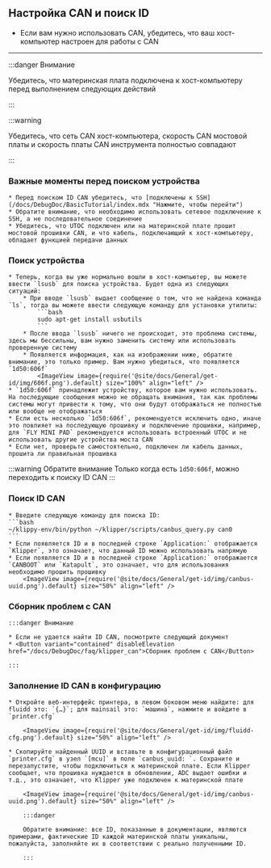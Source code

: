 




## Настройка CAN и поиск ID

* Если вам нужно использовать CAN, убедитесь, что ваш хост-компьютер настроен для работы с CAN

----

:::danger Внимание

Убедитесь, что материнская плата подключена к хост-компьютеру перед выполнением следующих действий

:::

:::warning

Убедитесь, что сеть CAN хост-компьютера, скорость CAN мостовой платы и скорость платы CAN инструмента полностью совпадают

:::

### Важные моменты перед поиском устройства

    * Перед поиском ID CAN убедитесь, что [подключены к SSH](/docs/DebugDoc/BasicTutorial/index.mdx "Нажмите, чтобы перейти")
    * Обратите внимание, что необходимо использовать сетевое подключение к SSH, а не последовательное соединение
    * Убедитесь, что UTOC подключен или на материнской плате прошит мостовой прошивки CAN, и что кабель, подключающий к хост-компьютеру, обладает функцией передачи данных

### Поиск устройства

    * Теперь, когда вы уже нормально вошли в хост-компьютер, вы можете ввести `lsusb` для поиска устройства. Будет одна из следующих ситуаций:
        * При вводе `lsusb` выдает сообщение о том, что не найдена команда `ls`, тогда вы можете ввести следующую команду для установки утилиты:
            ```bash
            sudo apt-get install usbutils
            ```
        * После ввода `lsusb` ничего не происходит, это проблема системы, здесь мы бессильны, вам нужно заменить систему или использовать проверенную систему
        * Появляется информация, как на изображении ниже, обратите внимание, это только пример. Вам нужно убедиться, что появляется `1d50:606f`
            <ImageView image={require('@site/docs/General/get-id/img/606f.png').default} size="100%" align="left" />
    * `1d50:606f` принадлежит устройству, которое вам нужно использовать. На последующие сообщения можно не обращать внимания, так как проблемы системы могут привести к тому, что они будут отображаться не полностью или вообще не отображаться
    * Если есть несколько `1d50:606f`, рекомендуется исключить одно, иначе это повлияет на последующую прошивку и подключение прошивки, например, для `FLY MINI PAD` рекомендуется использовать встроенный UTOC и не использовать другие устройства моста CAN
    * Если нет, проверьте самостоятельно, подключен ли кабель данных, прошита ли правильная прошивка

:::warning Обратите внимание
Только когда есть `1d50:606f`, можно переходить к поиску ID CAN
:::

### Поиск ID CAN

    * Введите следующую команду для поиска ID:
    ```bash
    ~/klippy-env/bin/python ~/klipper/scripts/canbus_query.py can0
    ```
    * Если появляется ID и в последней строке `Application:` отображается `Klipper`, это означает, что данный ID можно использовать напрямую
    * Если появляется ID и в последней строке `Application:` отображается `CANBOOT` или `Katapult`, это означает, что для использования необходимо прошить прошивку
        <ImageView image={require('@site/docs/General/get-id/img/canbus-uuid.png').default} size="50%" align="left" />


### Сборник проблем с CAN

    :::danger Внимание

    * Если не удается найти ID CAN, посмотрите следующий документ  
    * <Button variant="contained" disableElevation href="/docs/DebugDoc/faq/klipper_can">Сборник проблем с CAN</Button>

    :::

### Заполнение ID CAN в конфигурацию

    * Откройте веб-интерфейс принтера, в левом боковом меню найдите: для fluidd это: `{…}`; для mainsail это: `машина`, нажмите и войдите в `printer.cfg`

        <ImageView image={require('@site/docs/General/get-id/img/fluidd-cfg.png').default} size="50%" align="left" />

    * Скопируйте найденный UUID и вставьте в конфигурационный файл `printer.cfg` в узел `[mcu]` в поле `canbus_uuid: `. Сохраните и перезапустите, чтобы подключиться к материнской плате. Если Klipper сообщает, что прошивка нуждается в обновлении, ADC выдает ошибки и т.д., это означает, что Klipper уже подключен к материнской плате

        <ImageView image={require('@site/docs/General/get-id/img/canbus-uuid.png').default} size="50%" align="left" />

        :::danger

        Обратите внимание: все ID, показанные в документации, являются примерами, фактические ID каждой материнской платы уникальны, пожалуйста, заполняйте их в соответствии с реально полученными ID.

        :::
